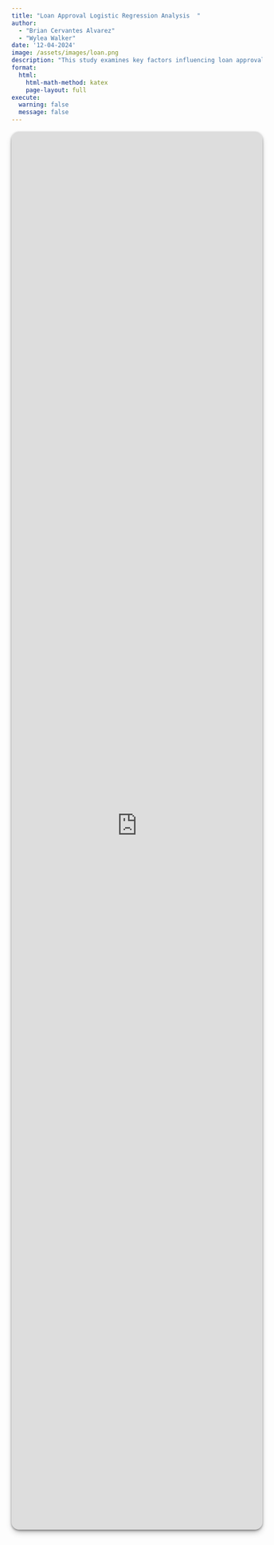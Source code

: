 ---
title: "Loan Approval Logistic Regression Analysis  "
author: 
  - "Brian Cervantes Alvarez"
  - "Wylea Walker"
date: '12-04-2024'
image: /assets/images/loan.png
description: "This study examines key factors influencing loan approval using logistic regression and ANOVA on 32,581 simulated applications. Significant predictors include income, home ownership, and loan amount, with higher income increasing approval odds. Unexpected findings, like lower odds for higher credit scores, suggest potential model refinement. ANOVA further explores differences in interest rates and loan-to-income ratios across categories, offering practical insights for both lenders and applicants."
format:
  html:
    html-math-method: katex
    page-layout: full
execute: 
  warning: false
  message: false
---

:::{.column-page}

```{=html}
<div style="
  position: relative;
  width: 100%;
  height: 70vh;        /* 70% of the viewport height */
  min-height: 10vh;   /* fallback on very short screens */
  overflow: hidden;
  border-radius: 15px;
  box-shadow: rgba(0, 0, 0, 0.4) 0px 2px 4px,
              rgba(0, 0, 0, 0.3) 0px 7px 13px -3px,
              rgba(0, 0, 0, 0.2) 0px -3px 0px inset;
  margin: 1rem 0;
">
  <iframe 
    src="https://bcervantesalvarez.github.io/Presentations/LoanApproval/"
    title="Loan Approval"
    style="
      position: absolute;
      top: 0;
      left: 0;
      width: 100%;
      height: 100%;
      border: none;
    ">
  </iframe>
</div>
```
:::